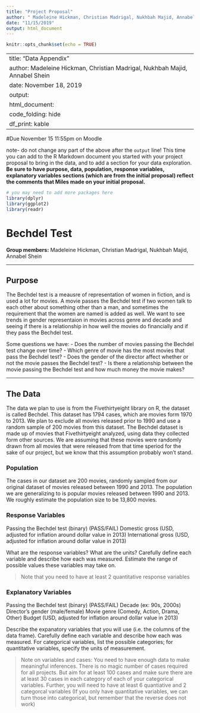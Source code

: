 ```yaml
---
title: "Project Proposal"
author: " Madeleine Hickman, Christian Madrigal, Nukhbah Majid, Annabel Shein"
date: "11/15/2019"
output: html_document
---
```


```r
knitr::opts_chunk$set(echo = TRUE)
```

---
title: "Data Appendix"
author: Madeleine Hickman, Christian Madrigal, Nukhbah Majid, Annabel Shein
date: November 18, 2019
output: 
  html_document:
    code_folding: hide
    df_print: kable
---

#Due November 15 11:55pm on Moodle

note- do not change any part of the above after the `output` line! This time you can add to the R Markdown document you started with your project proposal to bring in the data, and to add a section for your data exploration. __Be sure  to have purpose, data, population, response variables, explanatory variables sections (which are from the initial proposal) reflect the comments that Miles made on your initial proposal.__


```r
# you may need to add more packages here
library(dplyr)
library(ggplot2)
library(readr)
```

# Bechdel Test

**Group members:**   Madeleine Hickman, Christian Madrigal, Nukhbah Majid, Annabel Shein 

*** 

## Purpose 

The Bechdel test is a meausre of representation of women in fiction, and is used a lot for movies. A movie passes the Bechdel test if two women talk to each other about something other than a man, and sometimes the requirement that the women are named is added as well. We want to see trends in gender representaion in movies across genre and decade and seeing if there is a relationship in how well the movies do financially and if they pass the Bechdel test.

Some questions we have:
- Does the number of movies passing the Bechdel test change over time?
- Which genre of movie has the most movies that pass the Bechdel test?
- Does the gender of the director affect whether or not the movie passes the Bechdel test?
- Is there a relationship between the movie passing the Bechdel test and how much money the movie makes?

***

## The Data 

The data we plan to use is from the Fivethirtyeight library on R, the dataset is called Bechdel. This dataset has 1794 cases, which are movies form 1970 to 2013. We plan to exclude all  movies released prior to 1990 and use a random sample of 200 movies from this dataset. The Bechdel dataset is made up of movies that Fivethirtyeight analyzed, using data they collected form other sources. We are assuming that these movies were randomly drawn from all movies that were released from that time speriod for the sake of our project, but we know that this assumption probably won't stand.  


### Population  

The cases in our dataset are 200 movies, randomly sampled from our original dataset of movies released between 1990 and 2013. The population we are generalizing to is popular movies released between 1990 and 2013. We roughly estimate the population size to be 13,800 movies.



### Response Variables

Passing the Bechdel test (binary) (PASS/FAIL)
Domestic gross (USD, adjusted for inflation around dollar value in 2013)
International gross (USD, adjusted for inflation around dollar value in 2013)

What are the response variables? What are the units? Carefully define each variable and describe how each was measured. Estimate the range of possible values these variables may take on.  

> Note that you need to have at least 2 quantitative response variables

### Explanatory Variables
Passing the Bechdel test (binary) (PASS/FAIL)
Decade (ex: 90s, 2000s)
Director's gender (male/female)
Movie genre (Comedy, Action, Drama, Other)
Budget (USD, adjusted for inflation around dollar value in 2013)

Describe the expanatory variables that you will use (i.e.  the columns of the data frame).  Carefully define each variable and describe how each was measured.  For categorical variables,  list  the  possible  categories;  for  quantitative  variables,  specify  the units of measurement.  

> Note on variables and cases: You need to have enough data to make meaningful inferences. There is no magic number of cases required for all projects. But aim for at least 100 cases and make sure there are at least 30 cases in each category of each of your categorical variables. Further, you will need to have at least 6 quantiative and 2 categorcal variables (If you only have quantitative variables, we can turn those into categorical, but remember that the reverse does not work)

